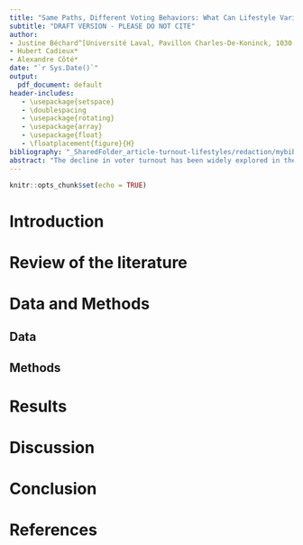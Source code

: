 ```yaml
---
title: "Same Paths, Different Voting Behaviors: What Can Lifestyle Variables Tell Us About Non-Voters?"
subtitle: "DRAFT VERSION - PLEASE DO NOT CITE"
author:
- Justine Béchard^[Université Laval, Pavillon Charles-De-Koninck, 1030 Avenue des Sciences Humaines, Room 2453-A, Québec, QC G1V 0A6.]
- Hubert Cadieux*
- Alexandre Côté*
date: "`r Sys.Date()`"
output:
  pdf_document: default
header-includes:
   - \usepackage{setspace}
   - \doublespacing
   - \usepackage{rotating}
   - \usepackage{array}
   - \usepackage{float}
   - \floatplacement{figure}{H}
bibliography: "_SharedFolder_article-turnout-lifestyles/redaction/mybibfile.bib"
abstract: "The decline in voter turnout has been widely explored in the literature. Nevertheless, young adults are often portrayed as a monolithic group of voters whose likelihood of voting, interest in politics and elections is lower than that of previous generations. Using data from two large-scale surveys (n = 2,011 and n = 1,600) and a ludic web application (n = 30,000), this study proposes to explore the lifestyles of non-voters of different age groups. Results of preliminary quantitative analyses suggest that similar lifestyle habits across age groups are related to different levels of participation. For example, living in an apartment at a young age is associated with higher turnout, while the opposite is true for older voters. More broadly, this research opens innovative avenues for research on participation and voting behavior. \\par \\textbf{Keywords:} turnout, lifestyle, electoral behavior, Canadian politics"
---
```


```r
knitr::opts_chunk$set(echo = TRUE)
```

# Introduction

# Review of the literature

# Data and Methods

## Data

## Methods

# Results

# Discussion

# Conclusion

\clearpage
# References
